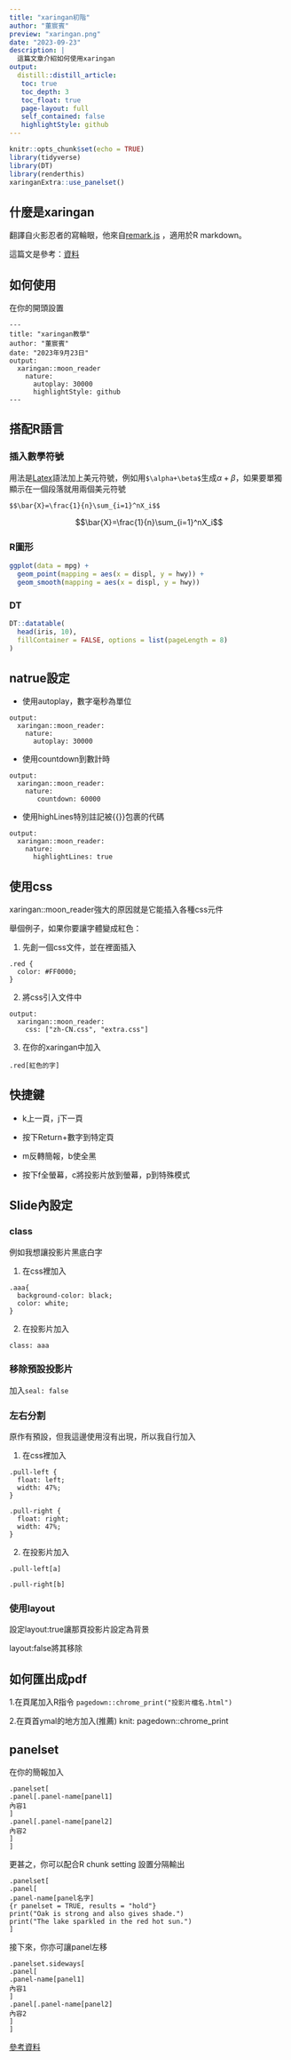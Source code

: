 ```yaml
---
title: "xaringan初階"
author: "董宸賓"
preview: "xaringan.png"
date: "2023-09-23"
description: |
  這篇文章介紹如何使用xaringan
output:
  distill::distill_article: 
   toc: true
   toc_depth: 3
   toc_float: true
   page-layout: full
   self_contained: false
   highlightStyle: github
---
```


```r
knitr::opts_chunk$set(echo = TRUE)
library(tidyverse)
library(DT)
library(renderthis)
xaringanExtra::use_panelset()
```




## 什麼是xaringan

翻譯自火影忍者的寫輪眼，他來自[remark.js](https://bookdown.org/yihui/rmarkdown/xaringan.html)
，適用於R markdown。

這篇文是參考：[資料](https://bookdown.org/yihui/rmarkdown/xaringan.html)

## 如何使用

在你的開頭設置
```
---
title: "xaringan教學"
author: "董宸賓"
date: "2023年9月23日"
output:
  xaringan::moon_reader
    nature:
      autoplay: 30000
      highlightStyle: github
---
```
## 搭配R語言
### 插入數學符號
用法是[Latex](http://www.uinio.com/Math/LaTex/)語法加上美元符號，例如用` $\alpha+\beta$ `生成$\alpha+\beta$，如果要單獨顯示在一個段落就用兩個美元符號

```
$$\bar{X}=\frac{1}{n}\sum_{i=1}^nX_i$$
```
$$\bar{X}=\frac{1}{n}\sum_{i=1}^nX_i$$

### R圖形

```r
ggplot(data = mpg) + 
  geom_point(mapping = aes(x = displ, y = hwy)) +
  geom_smooth(mapping = aes(x = displ, y = hwy))

```

### DT

```r
DT::datatable(
  head(iris, 10),
  fillContainer = FALSE, options = list(pageLength = 8)
)
```


## natrue設定

- 使用autoplay，數字毫秒為單位
```
output:
  xaringan::moon_reader:
    nature:
      autoplay: 30000
```
- 使用countdown到數計時

```
output:
  xaringan::moon_reader:
    nature:
       countdown: 60000
```
- 使用highLines特別註記被{{}}包裹的代碼
```
output:
  xaringan::moon_reader:
    nature:
      highlightLines: true
```


## 使用css
xaringan::moon_reader強大的原因就是它能插入各種css元件

舉個例子，如果你要讓字體變成紅色：

1. 先創一個css文件，並在裡面插入
```
.red {
  color: #FF0000;
}
```
2. 將css引入文件中
```
output:
  xaringan::moon_reader:
    css: ["zh-CN.css", "extra.css"]
```
3. 在你的xaringan中加入
```
.red[紅色的字]
```
## 快捷鍵

- k上一頁，j下一頁

- 按下Return+數字到特定頁

- m反轉簡報，b使全黑

- 按下f全螢幕，c將投影片放到螢幕，p到特殊模式

## Slide內設定

### class
例如我想讓投影片黑底白字

1. 在css裡加入
```
.aaa{
  background-color: black;
  color: white;
}
```

2. 在投影片加入
```
class: aaa
```
### 移除預設投影片

加入`seal: false`

### 左右分割

原作有預設，但我這邊使用沒有出現，所以我自行加入

1. 在css裡加入
```
.pull-left {
  float: left;
  width: 47%;
}

.pull-right {
  float: right;
  width: 47%;
}
```

2. 在投影片加入
```
.pull-left[a]

.pull-right[b]
```

### 使用layout

設定layout:true讓那頁投影片設定為背景

layout:false將其移除


## 如何匯出成pdf

1.在頁尾加入R指令
`pagedown::chrome_print("投影片檔名.html")`

2.在頁首ymal的地方加入(推薦)
knit: pagedown::chrome_print

## panelset

在你的簡報加入

```
.panelset[
.panel[.panel-name[panel1]
內容1
]
.panel[.panel-name[panel2]
內容2
]
]

```
更甚之，你可以配合R chunk setting 設置分隔輸出

```
.panelset[
.panel[
.panel-name[panel名字]
{r panelset = TRUE, results = "hold"}
print("Oak is strong and also gives shade.")
print("The lake sparkled in the red hot sun.")
]

```


接下來，你亦可讓panel左移


```
.panelset.sideways[
.panel[
.panel-name[panel1]
內容1
]
.panel[.panel-name[panel2]
內容2
]
]
```
[參考資料](https://pkg.garrickadenbuie.com/xaringanExtra/panelset/?panelset3=the-code-for-the-panels-on-this-slide2)
